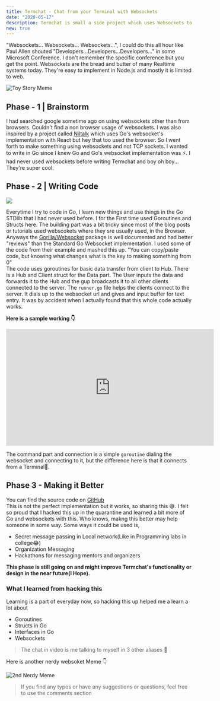 ```yaml
---
title: Termchat - Chat from your Terminal with Websockets
date: "2020-05-17"
description: Termchat is small a side project which uses Websockets to commnunicate with a group from the Terminal.
new: true
---
```

"Websockets... Websockets... Websockets...", I could do this all hour like Paul Allen shouted "Developers...Developers...Developers..." in some Microsoft Conference. I don't remember the specific conference but you get the point. Websockets are the bread and butter of many Realtime systems today. They're easy to implement in Node.js and mostly it is limited to web. 

![Toy Story Meme](img/ws2.jpeg)

## Phase - 1 | Brainstorm

I had searched google sometime ago on using websockets other than from browsers. Couldn't find a non browser usage of websockets. I was also inspired by a project called [Niltalk](https://github.com/knadh/niltalk) which uses Go's websocket's implementation with React but hey that too used the browser. So I went forth to make something using websockets and not TCP sockets. I wanted to write in Go since I knew Go and Go's websocket implementation was ⚡️. I had never used websockets before writing Termchat and boy oh boy... They're super cool.

## Phase - 2 | Writing Code

![](img/cat-typing.gif)

Everytime I try to code in Go, I learn new things and use things in the Go STDlib that I had never used before. I for the First time used Goroutines and Structs here. The building part was a bit tricky since most of the blog posts or tutorials used webscokets where they sre usually used, in the Browser. Anyways the [Gorilla/Websocket](https://github.com/gorilla/websocket) package is well documented and had better "reviews" than the Standard Go Websocket implementation. I used some of the code from their example and mashed this up.
<Callout emoji="💡">
"You can copy/paste code, but knowing what changes what is the key to making something from 0"
</Callout><br/>
The code uses goroutines for basic data transfer from client to Hub. There is a Hub and Client struct for the Data part. The User inputs the data and forwards it to the Hub and the gup broadcasts it to all other clients connected to the server.
The `runner.go` file helps the clients connect to the server. It dials up to the websocket url and gives and input buffer for text entry. 
It was by accident when I actually found that this whole code actually works. 

**Here is a sample working 👇**

<iframe width="560" height="315" src="https://www.youtube.com/embed/t_xoW_JUtvE" frameborder="0" allow="accelerometer; autoplay; encrypted-media; gyroscope; picture-in-picture" allowfullscreen></iframe>

The command part and connection is a simple `goroutine` dialing the websocket and connecting to it, but the difference here is that it connects from a Terminal🤪.

## Phase 3 - Making it Better
<Callout emoji="🌐">
    You can find the source code on <a href="https://github.com/athul/termchat">GitHub</a>
</Callout><br/>
This is not the perfect implementation but it works, so sharing this 😅. I felt so proud that I hacked this up in the quarantine and learned a bit more of Go and websockets with this. Who knows, makng this better may help someone in some way. 
Some ways it could be used is,<br/>

- Secret message passing in Local network(Like in Programming labs in college😂)
- Organization Messaging
- Hackathons for messaging mentors and organizers

**This phase is still going on and might improve Termchat's functionality or design in the near future(I Hope).**

### What I learned from hacking this
Learning is a part of everyday now, so hacking this up helped me a learn a lot about
- Goroutines
- Structs in Go
- Interfaces in Go
- Websockets

> The chat in video is me talking to myself in 3 other aliases 🤪

Here is another nerdy websoket Meme 👇

![2nd Nerdy Meme](img/sw1.jpg)

> If you find any typos or have any suggestions or questions, feel free to use the comments section